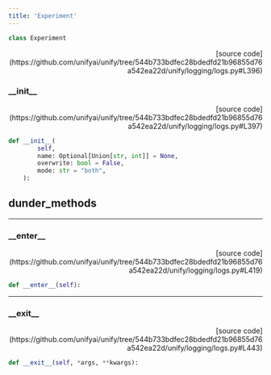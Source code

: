 ```yaml
---
title: 'Experiment'
---
```


```python
class Experiment
```

<p align="right">[source code](https://github.com/unifyai/unify/tree/544b733bdfec28bdedfd21b96855d76a542ea22d/unify/logging/logs.py#L396)</p>



### \_\_init\_\_

<p align="right">[source code](https://github.com/unifyai/unify/tree/544b733bdfec28bdedfd21b96855d76a542ea22d/unify/logging/logs.py#L397)</p>

```python
def __init__(
        self,
        name: Optional[Union[str, int]] = None,
        overwrite: bool = False,
        mode: str = "both",
    ):
```



## dunder_methods

---

### \_\_enter\_\_

<p align="right">[source code](https://github.com/unifyai/unify/tree/544b733bdfec28bdedfd21b96855d76a542ea22d/unify/logging/logs.py#L419)</p>

```python
def __enter__(self):
```



---

### \_\_exit\_\_

<p align="right">[source code](https://github.com/unifyai/unify/tree/544b733bdfec28bdedfd21b96855d76a542ea22d/unify/logging/logs.py#L443)</p>

```python
def __exit__(self, *args, **kwargs):
```

